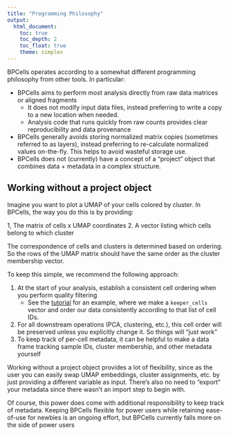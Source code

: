 ```yaml
---
title: "Programming Philosophy"
output: 
  html_document:
    toc: true
    toc_depth: 2
    toc_float: true
    theme: simplex
---
```


BPCells operates according to a somewhat different programming philosophy from
other tools. In particular:

- BPCells aims to perform most analysis directly from raw data matrices or aligned fragments
  - It does not modify input data files, instead preferring to write a copy to a new location when needed.
  - Analysis code that runs quickly from raw counts provides clear reproducibility and data provenance
- BPCells generally avoids storing normalized matrix copies (sometimes referred to
  as layers), instead preferring to re-calculate normalized values on-the-fly. This
  helps to avoid wasteful storage use.
- BPCells does not (currently) have a concept of a "project" object that combines data + metadata in a complex structure. 

## Working without a project object
Imagine you want to plot a UMAP of your cells colored by cluster. In BPCells,
the way you do this is by providing:

  1, The matrix of cells x UMAP coordinates
  2. A vector listing which cells belong to which cluster

The correspondence of cells and clusters is determined based on ordering. So the
rows of the UMAP matrix should have the same order as the cluster membership vector.

To keep this simple, we recommend the following approach:

  1. At the start of your analysis, establish a consistent cell ordering when
    you perform quality filtering 
      - See the [tutorial](../pbmc3k.html#select-high-quality-cells) for an
        example, where we make a `keeper_cells` vector and order our data
        consistently according to that list of cell IDs.
  2. For all downstream operations (PCA, clustering, etc.), this cell order will
    be preserved unless you explicitly change it. So things will "just work"
  3. To keep track of per-cell metadata, it can be helpful to make a data frame
    tracking sample IDs, cluster membership, and other metadata yourself

Working without a project object provides a lot of flexibility, since as the
user you can easily swap UMAP embeddings, cluster assignments, etc. by just
providing a different variable as input. There's also no need to "export"
your metadata since there wasn't an import step to begin with.

Of course, this power does come with additional responsibility to keep track of
metadata. Keeping BPCells flexible for power users while retaining ease-of-use
for newbies is an ongoing effort, but BPCells currently falls more on the side
of power users
